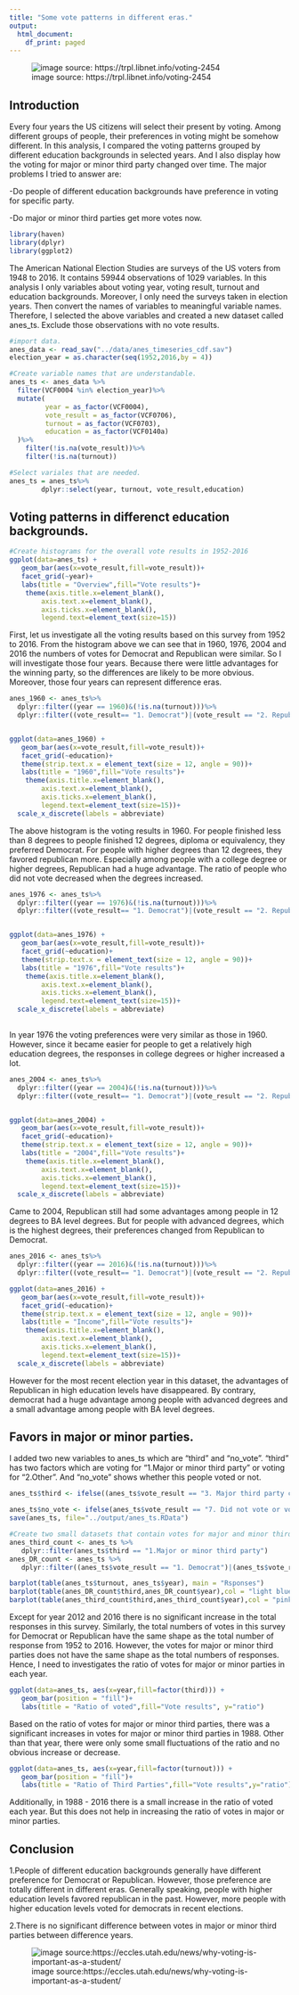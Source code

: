 ```yaml
---
title: "Some vote patterns in different eras."
output:
  html_document:
    df_print: paged
---
```


![image source: https://trpl.libnet.info/voting-2454](../figs/vote image 3.png)

## Introduction

Every four years the US citizens will select their present by voting. Among different groups of people, their preferences in voting might be somehow different. In this analysis, I compared the voting patterns grouped by different education backgrounds in selected years. And I also display how the voting for major or minor third party changed over time. The major problems I tried to answer are:

-Do people of different education backgrounds have preference in voting for specific party.

-Do major or minor third parties get more votes now.


```r
library(haven)
library(dplyr)
library(ggplot2)
```

The American National Election Studies are surveys of the US voters from 1948 to 2016. It contains 59944 observations of 1029 variables. In this analysis I only variables about voting year, voting result, turnout and education backgrounds. Moreover, I only need the surveys taken in election years. Then convert the names of variables to meaningful variable names. Therefore, I selected the above variables and created a new dataset called anes_ts. Exclude those observations with no vote results.

```r
#import data.
anes_data <- read_sav("../data/anes_timeseries_cdf.sav")
election_year = as.character(seq(1952,2016,by = 4))
```

```r
#Create variable names that are understandable.
anes_ts <- anes_data %>%
  filter(VCF0004 %in% election_year)%>%
  mutate(
         year = as_factor(VCF0004),
         vote_result = as_factor(VCF0706),
         turnout = as_factor(VCF0703),
         education = as_factor(VCF0140a)
  )%>%
    filter(!is.na(vote_result))%>%
    filter(!is.na(turnout))

```

```r
#Select variales that are needed.
anes_ts = anes_ts%>%
        dplyr::select(year, turnout, vote_result,education)

```

## Voting patterns in differenct education backgrounds.

```r
#Create histograms for the overall vote results in 1952-2016
ggplot(data=anes_ts) +
   geom_bar(aes(x=vote_result,fill=vote_result))+
   facet_grid(~year)+
   labs(title = "Overview",fill="Vote results")+
    theme(axis.title.x=element_blank(),
        axis.text.x=element_blank(),
        axis.ticks.x=element_blank(),
        legend.text=element_text(size=15))

```

First, let us investigate all the voting results based on this survey from 1952 to 2016. From the histogram above we can see that in 1960, 1976, 2004 and 2016 the numbers of votes for Democrat and Republican were similar. So I will investigate those four years. Because there were little advantages for the winning party, so the differences are likely to be more obvious.  Moreover, those four years can represent difference eras.

```r
anes_1960 <- anes_ts%>%
  dplyr::filter((year == 1960)&(!is.na(turnout)))%>%
  dplyr::filter((vote_result== "1. Democrat")|(vote_result == "2. Republican")|(vote_result == "7. Did not vote or voted but not for president (exc.1972)"))


ggplot(data=anes_1960) +
   geom_bar(aes(x=vote_result,fill=vote_result))+
   facet_grid(~education)+
   theme(strip.text.x = element_text(size = 12, angle = 90))+
   labs(title = "1960",fill="Vote results")+
    theme(axis.title.x=element_blank(),
        axis.text.x=element_blank(),
        axis.ticks.x=element_blank(),
        legend.text=element_text(size=15))+
  scale_x_discrete(labels = abbreviate)
```
The above histogram is the voting results in 1960. For people finished less than 8 degrees to people finished 12 degrees, diploma or equivalency, they preferred Democrat. For people with higher degrees than 12 degrees, they favored republican more. Especially among people with a college degree or higher degrees, Republican had a huge advantage. The ratio of people who did not vote decreased when the degrees increased.

```r
anes_1976 <- anes_ts%>%
  dplyr::filter((year == 1976)&(!is.na(turnout)))%>%
  dplyr::filter((vote_result== "1. Democrat")|(vote_result == "2. Republican")|(vote_result == "7. Did not vote or voted but not for president (exc.1972)"))


ggplot(data=anes_1976) +
   geom_bar(aes(x=vote_result,fill=vote_result))+
   facet_grid(~education)+
   theme(strip.text.x = element_text(size = 12, angle = 90))+
   labs(title = "1976",fill="Vote results")+
    theme(axis.title.x=element_blank(),
        axis.text.x=element_blank(),
        axis.ticks.x=element_blank(),
        legend.text=element_text(size=15))+
  scale_x_discrete(labels = abbreviate)
        
```
In year 1976 the voting preferences were very similar as those in 1960. However, since it became easier for people to get a relatively high education degrees, the responses in college degrees or higher increased a lot.


```r

anes_2004 <- anes_ts%>%
  dplyr::filter((year == 2004)&(!is.na(turnout)))%>%
  dplyr::filter((vote_result== "1. Democrat")|(vote_result == "2. Republican")|(vote_result == "7. Did not vote or voted but not for president (exc.1972)"))


ggplot(data=anes_2004) +
   geom_bar(aes(x=vote_result,fill=vote_result))+
   facet_grid(~education)+
   theme(strip.text.x = element_text(size = 12, angle = 90))+
   labs(title = "2004",fill="Vote results")+
    theme(axis.title.x=element_blank(),
        axis.text.x=element_blank(),
        axis.ticks.x=element_blank(),
        legend.text=element_text(size=15))+
  scale_x_discrete(labels = abbreviate)
```

Came to 2004, Republican still had some advantages among people in 12 degrees to BA level degrees. But for people with advanced degrees, which is the highest degrees, their preferences changed from Republican to Democrat.

```r
anes_2016 <- anes_ts%>%
  dplyr::filter((year == 2016)&(!is.na(turnout)))%>%
  dplyr::filter((vote_result== "1. Democrat")|(vote_result == "2. Republican")|(vote_result == "7. Did not vote or voted but not for president (exc.1972)"))

ggplot(data=anes_2016) +
   geom_bar(aes(x=vote_result,fill=vote_result))+
   facet_grid(~education)+
   theme(strip.text.x = element_text(size = 12, angle = 90))+
   labs(title = "Income",fill="Vote results")+
    theme(axis.title.x=element_blank(),
        axis.text.x=element_blank(),
        axis.ticks.x=element_blank(),
        legend.text=element_text(size=15))+
  scale_x_discrete(labels = abbreviate)
```
However for the most recent election year in this dataset, the advantages of Republican in high education levels have disappeared. By contrary, democrat had a huge advantage among people with advanced degrees and a small advantage among people with BA level degrees.




## Favors in major or minor parties.

I added two new variables to anes_ts which are "third" and "no_vote". "third" has two factors which are voting for "1.Major or minor third party" or voting for "2.Other". And "no_vote" shows whether this people voted or not.

```r
anes_ts$third <- ifelse((anes_ts$vote_result == "3. Major third party candidate (Wallace 1968/Anderson" )| ((anes_ts$vote_result == "4. Other (incl. 3d/minor party candidates and write-ins)")), "1.Major or minor third party", "2.Other")

anes_ts$no_vote <- ifelse(anes_ts$vote_result == "7. Did not vote or voted but not for president (exc.1972)", "Did not vote", "Voted")
save(anes_ts, file="../output/anes_ts.RData")
```


```r
#Create two small datasets that contain votes for major and minor third parties and votes for democrat or republican respectively.
anes_third_count <- anes_ts %>%
   dplyr::filter(anes_ts$third == "1.Major or minor third party")
anes_DR_count <- anes_ts %>%
   dplyr::filter((anes_ts$vote_result == "1. Democrat")|(anes_ts$vote_result == "2. Republican"))

barplot(table(anes_ts$turnout, anes_ts$year), main = "Rsponses")
barplot(table(anes_DR_count$third,anes_DR_count$year),col = "light blue", main = "Votes for Democrat or Republican")
barplot(table(anes_third_count$third,anes_third_count$year),col = "pink", main = "Votes for major and minor parties")
```

Except for year 2012 and 2016 there is no significant increase in the total responses in this survey. Similarly, the total numbers of votes in this survey for Democrat or Republican have the same shape as the total number of response from 1952 to 2016. However, the votes for major or minor third parties does not have the same shape as the total numbers of responses. Hence, I need to investigates the ratio of votes for major or minor parties in each year.

```r
ggplot(data=anes_ts, aes(x=year,fill=factor(third))) +
   geom_bar(position = "fill")+
   labs(title = "Ratio of voted",fill="Vote results", y="ratio")
```
Based on the ratio of votes for major or minor third parties, there was a significant increases in votes for major or minor third parties in 1988. Other than that year, there were only some small fluctuations of the ratio and no obvious increase or decrease. 

```r
ggplot(data=anes_ts, aes(x=year,fill=factor(turnout))) +
   geom_bar(position = "fill")+
   labs(title = "Ratio of Third Parties",fill="Vote results",y="ratio")
```
Additionally, in 1988 - 2016 there is a small increase in the ratio of voted each year. But this does not help in increasing the ratio of votes in major or minor parties.

## Conclusion

1.People of different education backgrounds generally have different preference for Democrat or Republican. However, those preference are totally different in different eras. Generally speaking, people with higher education levels favored republican in the past. However, more people with higher education levels voted for democrats in recent elections.

2.There is no significant difference between votes in major or minor third parties between difference years.

![image source:https://eccles.utah.edu/news/why-voting-is-important-as-a-student/](../figs/vote-for-blog.jpg)
